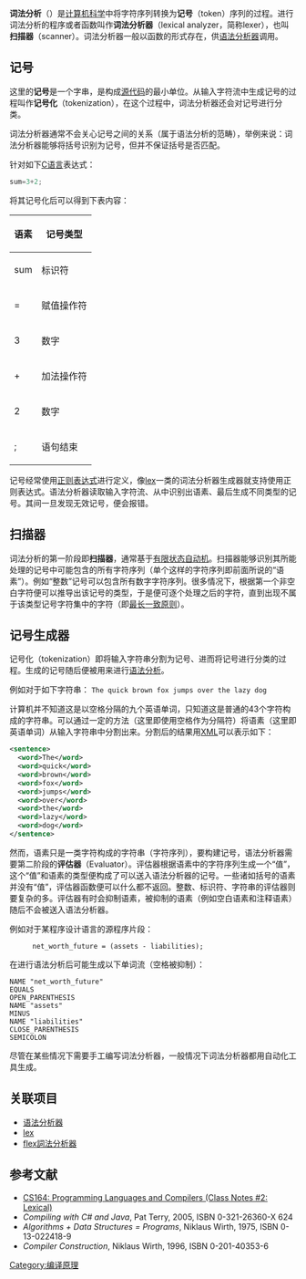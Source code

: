'''词法分析'''（{{lang-en|'''lexical analysis'''}}）是[[计算机科学|计算机科学]]中将字符序列转换为'''记号'''（token）序列的过程。进行词法分析的程序或者函数叫作'''词法分析器'''（lexical analyzer，简称lexer），也叫'''扫描器'''（scanner）。词法分析器一般以函数的形式存在，供[[语法分析器|语法分析器]]调用。

== 记号 ==
这里的'''记号'''是一个字串，是构成[[源代码|源代码]]的最小单位。从输入字符流中生成记号的过程叫作'''记号化'''（tokenization），在这个过程中，词法分析器还会对记号进行分类。

词法分析器通常不会关心记号之间的关系（属于语法分析的范畴），举例来说：词法分析器能够将括号识别为记号，但并不保证括号是否匹配。

针对如下[[C语言|C语言]]表达式：
<syntaxhighlight lang="c">
sum=3+2;
</syntaxhighlight>

将其记号化后可以得到下表内容：
{| class="wikitable"
|-
! 语素 !! 记号类型
|-
| sum || 标识符
|-
| = || 赋值操作符
|-
| 3 || 数字
|-
| + || 加法操作符
|-
| 2 || 数字
|-
|; || 语句结束
|}

记号经常使用[[正则表达式|正则表达式]]进行定义，像[[lex|lex]]一类的词法分析器生成器就支持使用正则表达式。语法分析器读取输入字符流、从中识别出语素、最后生成不同类型的记号。其间一旦发现无效记号，便会报错。

== 扫描器 ==
词法分析的第一阶段即'''扫描器'''，通常基于[[有限状态自动机|有限状态自动机]]。扫描器能够识别其所能处理的记号中可能包含的所有字符序列（单个这样的字符序列即前面所说的“语素”）。例如“整数”记号可以包含所有数字字符序列。很多情况下，根据第一个非空白字符便可以推导出该记号的类型，于是便可逐个处理之后的字符，直到出现不属于该类型记号字符集中的字符（即[[最长一致原则|最长一致原则]]）。

== 记号生成器 ==
记号化（tokenization）即将输入字符串分割为记号、进而将记号进行分类的过程。生成的记号随后便被用来进行[[语法分析器|语法分析]]。

例如对于如下字符串：
<code>
The quick brown fox jumps over the lazy dog
</code>

计算机并不知道这是以空格分隔的九个英语单词，只知道这是普通的43个字符构成的字符串。可以通过一定的方法（这里即使用空格作为分隔符）将语素（这里即英语单词）从输入字符串中分割出来。分割后的结果用[[XML|XML]]可以表示如下：
<syntaxhighlight lang="xml"><sentence>
  <word>The</word>
  <word>quick</word>
  <word>brown</word>
  <word>fox</word>
  <word>jumps</word>
  <word>over</word>
  <word>the</word>
  <word>lazy</word>
  <word>dog</word>
</sentence></syntaxhighlight>

然而，语素只是一类字符构成的字符串（字符序列），要构建记号，语法分析器需要第二阶段的'''评估器'''（Evaluator）。评估器根据语素中的字符序列生成一个“值”，这个“值”和语素的类型便构成了可以送入语法分析器的记号。一些诸如括号的语素并没有“值”，评估器函数便可以什么都不返回。整数、标识符、字符串的评估器则要复杂的多。评估器有时会抑制语素，被抑制的语素（例如空白语素和注释语素）随后不会被送入语法分析器。

例如对于某程序设计语言的源程序片段：
:<code>net_worth_future = (assets - liabilities);</code>

在进行语法分析后可能生成以下单词流（空格被抑制）：
 NAME "net_worth_future" 
 EQUALS 
 OPEN_PARENTHESIS 
 NAME "assets" 
 MINUS 
 NAME "liabilities" 
 CLOSE_PARENTHESIS 
 SEMICOLON

尽管在某些情况下需要手工编写词法分析器，一般情况下词法分析器都用自动化工具生成。

== 关联项目 ==
* [[语法分析器|语法分析器]]
* [[lex|lex]]
* [[flex詞法分析器|flex詞法分析器]]

== 参考文献 ==
* [https://web.archive.org/web/20110409063310/http://www.cs.berkeley.edu/~hilfingr/cs164/public_html/lectures/note2.pdf CS164: Programming Languages and Compilers (Class Notes #2: Lexical)]
* ''Compiling with C# and Java'', Pat Terry, 2005, ISBN 0-321-26360-X 624
* ''Algorithms + Data Structures = Programs'', Niklaus Wirth, 1975, ISBN 0-13-022418-9
* ''Compiler Construction'', Niklaus Wirth, 1996, ISBN 0-201-40353-6

[[Category:编译原理|Category:编译原理]]